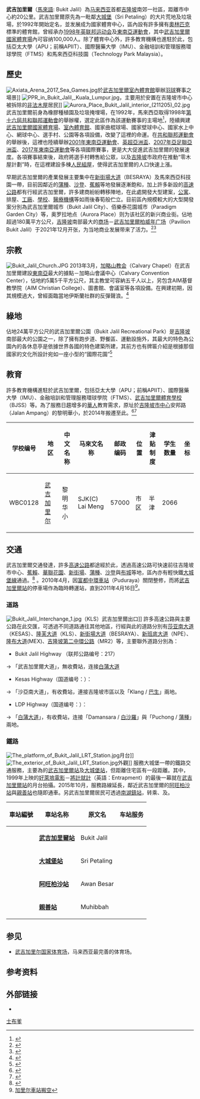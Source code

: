 {{Infobox settlement
| name                    = 武吉加里爾
| official_name            = Bukit Jalil
| other_name              = 
| settlement_type         = [[聯邦直轄區|聯邦直轄區]][[吉隆坡|吉隆坡市]]的次分區
<!-- transliteration(s) -->
| translit_lang1          =其他文字
| translit_lang1_type     =[[爪夷文|爪夷文]]
| translit_lang1_info     = {{Script|Arab|بوکيت جليل}} 
| translit_lang1_type1    =[[淡米尔文|淡米尔文]]
| translit_lang1_info1    ={{lang|ta|புக்கிட் ஜலீல்}}
<!-- images, nickname, motto -->
| image_skyline           =
| image_caption           =[[武吉加里爾國家體育場|武吉加里爾國家體育場]]為馬來西亞規模最大的體育館
| image_flag               = Flag of Kuala Lumpur, Malaysia.svg
| flag_size                = 140px
| flag_link                  =  
| image_shield            = Seal of Kuala Lumpur.svg
| shield_size                = 100x80px
| shield_link                =  
| etymology               = 
| nickname                =
| motto                   = {{lang|ms|Bersedia Menyumbang, Bandar Raya Cemerlang}}<ref>{{cite web|url=http://www.dbkl.gov.my/index.php?option=com_content&view=article&id=122&Itemid=1009&lang=ms|title=Portal Rasmi Dewan Bandaraya Kuala Lumpur|website=www.dbkl.gov.my|access-date=2020-06-11|archive-date=2020-05-06|archive-url=https://web.archive.org/web/20200506142950/http://www.dbkl.gov.my/index.php?option=com_content&view=article&id=122&Itemid=1009&lang=ms|dead-url=no}}</ref><br>''{{lang|en|Ready to Contribute towards an Excellent City}}''<br />“准备为一个优秀的城市做出贡献”
<!-- maps and coordinates -->
| image_map               = 
| mapsize                 =
| map_alt                 =
| map_caption             = 
| pushpin_map             = Malaysia Kuala Lumpur#Malaysia<!-- name of a location map as per Template:Location_map -->
| pushpin_map_caption     = '''武吉加里爾'''在[[吉隆坡|吉隆坡]]和[[马来西亚|马来西亚]]的位置
| pushpin_label_position  = <!-- position of the pushpin label: left, right, top, bottom, none -->
| coordinates             = {{coord|3|3|16|N|101|41|28|E|region:MY|display=inline,title}}
<!-- location -->
| subdivision_type        = [[世界政区索引|国家]]
| subdivision_name        = {{flag|马来西亚}}
| subdivision_type1       = [[马来西亚州属|联邦直辖区]]
| subdivision_name1       = {{flag|Kuala Lumpur}}
| subdivision_type2       = [[马来西亚选区列表|选区]]
| subdivision_name2       = {{pc|士布爹}}
<!-- established -->
| established_title       = 设立
| established_date        = 
| established_title1      = 
| established_date1       = 
| established_title2      = 
| established_date2       = 
<!-- seat, smaller parts -->
| parts_type              = [[马来西亚地方政府|地方政府]]
| parts_style             = <!-- list, coll (collapsed list), para (paragraph format) -->
| parts                   = [[吉隆坡市政局|吉隆坡市政局]]
<!-- government type, leaders -->
| leader_title            = {{tsl|en|Mayor of Kuala Lumpur|吉隆坡市长|市长}}
| leader_name             = 诺希山·阿末达兰
| leader_title1            = 秘书
| leader_name1             = 
<!-- area -->
| area_footnotes          = 
| area_total_km2          = 
| area_note               = 
<!-- population -->
| population_footnotes    =  
| population_as_of        = 
| population_total        = 
| pop_est_footnotes       = 
| pop_est_as_of           =
| population_est          = 
| population_rank         = 
| population_density_km2  = 
| population_density_metro_km2   =
| population_density_rank        =
<!-- demographics (section 1) -->
| demographics_type1      = 人口数据
| demographics1_footnotes = <ref name="total population">{{cite web|url=http://www.statistics.gov.my/portal/download_Population/files/census2010/Taburan_Penduduk_dan_Ciri-ciri_Asas_Demografi.pdf |title=2010年马来西亚人口和房屋普查：马来西亚人口分布|publisher=马来西亚国家统计局|accessdate=2012-04-19 |deadurl=yes |archiveurl=https://web.archive.org/web/20140522234002/http://www.statistics.gov.my/portal/download_Population/files/census2010/Taburan_Penduduk_dan_Ciri-ciri_Asas_Demografi.pdf |archivedate=2014-05-22|date=2010年更新}}</ref><!-- for references: use <ref> tags -->
| demographics1_title1    = 
| demographics1_info1     = 
<!-- time zone(s) -->
| timezone               =[[马来西亚标准时间|马来西亚标准时间]]
| utc_offset             = +8
<!-- postal codes, area code -->
| postal_code_type        = [[马来西亚邮政编码|邮政编码]]
| postal_code             = '''57000'''
| area_code_type          = {{tsl|en|Telephone numbers in Malaysia|马来西亚电话区号|电话区号}}
| area_code               = +6-03 22
| registration_plate_type = [[馬來西亞車輛號牌|車牌編碼]]
| registration_plate      = V或W
<!-- website, footnotes -->
| website                 = {{URL|www.dbkl.gov.my}}<!-- {{URL|example.com}} -->
| footnotes                 = 
}}

'''武吉加里爾'''（[[馬來語|馬來語]]: Bukit Jalil）為[[马来西亚|马来西亚]]首都[[吉隆坡|吉隆坡]]南郊一社區，距離市中心約20公里。武吉加里爾原先為一毗鄰[[大城堡|大城堡]]（Sri Petaling）的大片荒地及垃圾場，於1992年開始定名，並发展成为國家體育中心，區內設有許多擁有[[奧林匹克|奧林匹克]]標準的體育館，曾經承办[[1998年英联邦运动会|1998年英联邦运动会]]及[[東南亞運動會|東南亞運動會]]，其中[[武吉加里爾國家體育場|武吉加里爾國家體育場]]內可容纳100,000人。除了體育中心外，許多教育機構也進駐於此，包括亞太大學（APU；前稱APIIT）、國際醫藥大學（IMU）、金融培訓和管理服務環球學院（FTMS）和馬來西亞科技園（Technology Park Malaysia）。

==歷史==
[[File:Axiata_Arena_2017_Sea_Games.jpg|left]]於[[亚通体育馆|武吉加里爾室內體育館]]舉辦[[羽球|羽球]]賽事之場景]]
[[File:PPR_in_Bukit_Jalil,_Kuala_Lumpur.jpg|left]]，主要用於安置在吉隆坡市中心被拆除的[[非法木屋|非法木屋]]居民]]
[[File:Aurora_Place_Bukit_Jalil_interior_(211205)_02.jpg|thumb]]
武吉加里爾前身為橡膠種植園及垃圾掩埋場，在1992年，馬來西亞取得1998年[[1998年英联邦运动会|第十六屆共和聯邦運動會]]的舉辦權，選定此區作為該運動賽事的主場地<ref>{{cite book|title=商业体育赛事论|author=曾静平|location=西安|publisher=陕西师范大学出版社|year=2016|ISBN=978-7-5613-8699-6|page=39}}</ref>，陸續興建[[武吉加里爾國家體育場|武吉加里爾國家體育場]]、[[亚通体育馆|室內體育館]]、國家曲棍球場、國家壁球中心、國家水上中心、網球中心、選手村、公園等各項設備，改變了這裡的命運。在[[1998年英联邦运动会|共和聯邦運動會]]的舉辦後，這裡也陸續舉辦[[2001年東南亞運動會|2001年東南亞運動會]]、[[2003年英超亞洲盃|英超亞洲盃]]、[[2007年亞足聯亞洲盃|2007年亞足聯亞洲盃]]、[[2017年東南亞運動會|2017年東南亞運動會]]等各項國際賽事，更是大大促進武吉加里爾的發展速度。各項賽事結束後，政府將選手村轉售給公眾，以及[[吉隆坡|吉隆坡]]市政府在推動“零木屋計劃”時，在這裡建設多棟[[人民組屋|人民組屋]]，使得武吉加里爾的人口快速上漲。

早期武吉加里爾的產業發展主要集中在{{MES-E|9}}[[新街場大道|新街場大道]]（BESRAYA）及馬來西亞科技園一帶，目前因鄰近的[[蒲種|蒲種]]、[[沙登|沙登]]、[[蕉賴|蕉賴]]等地發展逐漸飽和，加上許多新設的[[高速公路|高速公路]]都有行經武吉加里爾，許多建商紛紛轉移陣地，在此處開發大型建案，[[公寓|公寓]]、排屋、[[工廠|工廠]]、[[學校|學校]]、[[醫療機構|醫療機構]]等如雨後春筍般伫立。目前區內規模較大的大型開發案分別為武吉加里爾城市（Bukit Jalil City）、佰樂泰花園城市（Paradigm Garden City）等，奥罗拉地点（Aurora Place）则为该社区的新兴商业街。佔地超過180萬平方公尺，[[吉隆坡|吉隆坡]]南部最大的[[商场|商场]]－[[武吉加里爾柏威年广场|武吉加里爾柏威年广场]]（Pavilion Bukit Jalil）于2021年12月开张，为当地商业发展带来了活力。<ref>{{cite web|url=https://www.orientaldaily.com.my/index.php/news/central/2019/11/26/316308|title=武吉加里爾柏威年　打造購物地標|date=2019-11-26|publisher=馬來西亞東方網|access-date=2020-06-11|archive-date=2020-06-11|archive-url=https://web.archive.org/web/20200611064727/https://www.orientaldaily.com.my/index.php/news/central/2019/11/26/316308|dead-url=no}}</ref><ref>{{cite web|url=https://www.enanyang.my/%E5%9C%B0%E4%BA%A7/%E4%BA%A7%E4%B8%9A%E5%8F%91%E5%B1%95%E5%8D%97%E7%A7%BB-%E5%A4%A7%E5%9E%8B%E5%B7%A5%E7%A8%8B%E5%90%AF%E5%8A%A8-%E6%AD%A6%E5%90%89%E5%8A%A0%E9%87%8C%E5%B0%94%E9%A3%9E%E4%B8%8A%E6%9E%9D%E5%A4%B4|title=产业发展南移 大型工程启动 武吉加里尔飞上枝头|date=2019-11-26|publisher=南洋網|access-date=2020-06-11|archive-date=2020-10-01|archive-url=https://web.archive.org/web/20201001082424/https://www.enanyang.my/%E5%9C%B0%E4%BA%A7/%E4%BA%A7%E4%B8%9A%E5%8F%91%E5%B1%95%E5%8D%97%E7%A7%BB-%E5%A4%A7%E5%9E%8B%E5%B7%A5%E7%A8%8B%E5%90%AF%E5%8A%A8-%E6%AD%A6%E5%90%89%E5%8A%A0%E9%87%8C%E5%B0%94%E9%A3%9E%E4%B8%8A%E6%9E%9D%E5%A4%B4|dead-url=no}}</ref>

==宗教==
[[File:Bukit_Jalil_Church.JPG|left]]
2013年3月，[[各各他|加略山教会]]（Calvary Chapel）在武吉加里爾建設[[東南亞|東南亞]]最大的據點－加略山會議中心（Calvary Convention Center），佔地約5萬5千平方公尺，其主教堂可容納五千人以上，另包含AIM基督教學院（AIM Christian College）、圖書館、會議室等各項設備。在興建初期，因其規模過大，曾經面臨當地伊斯蘭社群的反彈聲浪。<ref>{{cite web|url=https://cdn-news.org/news/3942?cat=%E7%86%B1%E9%96%80|title=東南亞最大會議中心　加略山教會5千席超大會堂|date=2013-10-08|publisher=基督教今日報|access-date=2020-06-11|archive-date=2020-06-11|archive-url=https://web.archive.org/web/20200611064729/https://cdn-news.org/news/3942?cat=%E7%86%B1%E9%96%80|dead-url=no}}</ref>

==綠地==
佔地24萬平方公尺的武吉加里爾公園（Bukit Jalil Recreational Park）是[[吉隆坡|吉隆坡]]南部最大的公園之一，除了擁有跑步道、野餐區、運動設施外，其最大的特色為公園內的各休息亭是依據世界各國的特色建築所建，其前方也有牌匾介紹是根據那個國家的文化所設計宛如一座小型的“國際花園”<ref>{{cite web|url=https://www.sinchew.com.my/content/content_1674352.html|title=武吉加里尔城．居食行乐全方位|date=2017-08-20|publisher=星洲網|access-date=2020-06-11|archive-date=2020-06-11|archive-url=https://web.archive.org/web/20200611064725/https://www.sinchew.com.my/content/content_1674352.html|dead-url=no}}</ref>

==教育==
許多教育機構進駐於武吉加里爾，包括亞太大學（APU；前稱APIIT）、國際醫藥大學（IMU）、金融培訓和管理服務環球學院（FTMS）、[[武吉加里爾體育學校|武吉加里爾體育學校]]（BJSS）等。為了服務日趨增多的[[馬來西亞華人|華人]]教育需求，原址於[[吉隆坡市中心|吉隆坡市中心]]安邦路（Jalan Ampang）的黎明華小，於2014年搬遷至此。<ref>{{cite web|url=https://www.orientaldaily.com.my/news/central/2016/01/25/124078|title=黎明華小舊校舍　改建收費停車場|date=2016-01-25|publisher=馬來西亞東方網|access-date=2020-06-11|archive-date=2020-06-11|archive-url=https://web.archive.org/web/20200611061127/https://www.orientaldaily.com.my/news/central/2016/01/25/124078|dead-url=no}}</ref><ref>{{cite web|url=http://kl.chinapress.com.my/20190909/%E2%97%A4%E5%A4%A7%E5%9F%8E%E4%BA%8B%E5%A4%B4%E6%9D%A1%E2%97%A2-%E4%BD%8F%E5%AE%85%E5%8C%BA%E5%8D%8E%E5%B0%8F%E7%88%86%E6%BB%A1-%E5%B8%82%E5%8C%BA%E5%BE%AE%E5%B0%8F%E4%BE%9D%E7%84%B6%E5%B0%91/|title=-住宅区华小爆满-市区微小依然少|date=2019-09-09|publisher=中國報|access-date=2020-06-11|archive-date=2020-06-11|archive-url=https://web.archive.org/web/20200611031143/http://kl.chinapress.com.my/20190909/%e2%97%a4%e5%a4%a7%e5%9f%8e%e4%ba%8b%e5%a4%b4%e6%9d%a1%e2%97%a2-%e4%bd%8f%e5%ae%85%e5%8c%ba%e5%8d%8e%e5%b0%8f%e7%88%86%e6%bb%a1-%e5%b8%82%e5%8c%ba%e5%be%ae%e5%b0%8f%e4%be%9d%e7%84%b6%e5%b0%91/|dead-url=no}}</ref>
{| class="wikitable sortable"
!学校编号
!地区
!中文名称
!马來文名称
!邮政<br>编码
!位置
!津贴<br>制度
!学生<br>数量
!坐标
|-
|WBC0128
|[[武吉加里尔|武吉加里尔]]
|黎明华小
|SJK(C) Lai Meng
|57000
|市区
|半津
|bgcolor=#AFA|2066
|{{Coord|3.0580|N|101.6690|E|name=黎明}}
|}


==交通==
武吉加里爾交通發達，許多[[高速公路|高速公路]]都途經於此，透過高速公路可快速前往吉隆坡市中心、[[蕉賴|蕉賴]]、[[華聯花園|華聯花園]]、[[新街場|新街場]]、[[蒲種|蒲種]]、[[沙登|沙登]]與[[布城|布城]]等地，區內亦有輕快鐵[[大城堡線|大城堡線]]通過。<ref>{{Cite web |url=http://www.enanyang.my/news/20160813/%E6%AD%A6%E5%90%89%E5%8A%A0%E9%87%8C%E5%B0%94%E7%89%88%E5%9B%BE%E6%89%A9%E5%A4%A7/ |title=武吉加里尔版图扩大 |accessdate=2017-07-02 |archive-date=2016-09-30 |archive-url=https://web.archive.org/web/20160930164103/http://www.enanyang.my/news/20160813/%e6%ad%a6%e5%90%89%e5%8a%a0%e9%87%8c%e5%b0%94%e7%89%88%e5%9b%be%e6%89%a9%e5%a4%a7/ |dead-url=no }}</ref>
。2010年4月，因[[富都中環車站|富都中環車站]]（Puduraya）關閉整修，而將[[武吉加里爾站|武吉加里爾站]]的停車場作為臨時轉運站，直到2011年4月16日<ref>[http://www.guangming.com.my/node/117555 加里尔車站搬空]</ref>。

===道路===
[[File:Bukit_Jalil_Interchange_1.jpg|left]]（KLS）武吉加里爾出口]]
許多高速公路與主要公路在此交匯，可透過不同道路通往其他地區，行經與此的道路分別有{{MES-E|5}}[[莎亚南大道|莎亚南大道]]（KESAS）、{{MES-E|37}}[[隆芙大道|隆芙大道]]（KLS）、{{MES-E|9}}[[新街場大道|新街場大道]]（BESRAYA）、{{MES-E|10}}[[新班底大道|新班底大道]]（NPE）、{{MES-E|20}}[[隆布大道|隆布大道]](MEX)、{{JKR|28}}[[吉隆坡第二中環公路|吉隆坡第二中環公路]]（MR2）等，主要聯外道路分別為：
*Bukit Jalil Highway （联邦公路编号：217）
→ 「武吉加里爾大道」，無收費站，连接[[白蒲大道|白蒲大道]]

* Kesas Highway（国道编号：{{MES-E|5}}）：
→ 「沙亞南大道」，有收費站，連接吉隆坡市區以及「Klang / [[巴生|巴生]]」兩地。

* LDP Highway（国道编号：{{MES-E|11}}）：
→ 「[[白蒲大道|白蒲大道]]」，有收費站，连接「Damansara / [[白沙羅|白沙羅]]」與「Puchong / [[蒲種|蒲種]]」兩地。

===鐵路===
[[File:The_platform_of_Bukit_Jalil_LRT_Station.jpg|right]]月台]]
[[File:The_exterior_of_Bukit_Jalil_LRT_Station.jpg|right]]外觀]]
服務大城堡一帶的鐵路交通服務，主要為{{KLRT line|4}}的[[武吉加里爾站|武吉加里爾站]]及[[大城堡站|大城堡站]]，但距離住宅區有一段距離。其中，1999年上映的[[好萊塢電影|好萊塢電影]]－[[將計就計|將計就計]]（英語：Entrapment）的最後一幕就在[[武吉加里爾站|武吉加里爾站]]的月台拍攝。2015年10月，{{KLRT line|4}}服務路線延長，鄰近武吉加里爾的[[阿旺柏沙站|阿旺柏沙站]]與[[親善站|親善站]]也隨即通車。另武吉加里爾居民可透過[[南湖鎮站|南湖鎮站]]，转乘{{KLRT line|1}}、{{KLRT line|6}}及{{KLRT line|7}}。

{|class="wikitable"
|-
!車站編號||車站名称||原文名||车站服务
|-
|{{KLRT code|SP|17}}||'''[[武吉加里爾站|武吉加里爾站]]'''||Bukit Jalil|| {{KLRT line|4}}
|-
|{{KLRT code|SP|18}}||'''[[大城堡站|大城堡站]]'''||Sri Petaling|| {{KLRT line|4}}
|-
|{{KLRT code|SP|19}}||'''[[阿旺柏沙站|阿旺柏沙站]]'''||Awan Besar|| {{KLRT line|4}}
|-
|{{KLRT code|SP|20}}||'''[[親善站|親善站]]'''||Muhibbah|| {{KLRT line|4}}
|}

==参见==
{{Portal box|马来西亚}}
*[[武吉加里尔国家体育场|武吉加里尔国家体育场]]，马来西亚最完善的体育场。

==参考资料==
{{reflist}}

==外部链接==
{{Portal|马来西亚}}
{{commons category|Bukit Jalil}}
*{{URL|dbkl.gov.my|吉隆坡市政局官网}}

{{吉隆坡}}

[[Category:吉隆坡市镇|士布爹]]